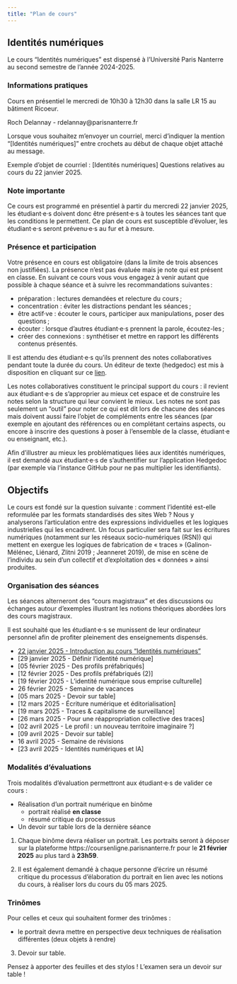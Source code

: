 ```yaml
---
title: "Plan de cours"
---
```


## Identités numériques

Le cours "Identités numériques" est dispensé à l'Université Paris Nanterre au second semestre de l'année 2024-2025.

### Informations pratiques

Cours en présentiel le mercredi de 10h30 à 12h30 dans la salle LR 15 au bâtiment Ricoeur.  

Roch Delannay - rdelannay@parisnanterre.fr

::: {.callout-note}

Lorsque vous souhaitez m'envoyer un courriel, merci d'indiquer la mention "\[Identités numériques\]" entre crochets au début de chaque objet attaché au message. 

Exemple d'objet de courriel : \[Identités numériques\] Questions relatives au cours du 22 janvier 2025.

:::

### Note importante

Ce cours est programmé en présentiel à partir du mercredi 22 janvier 2025, les étudiant·e·s doivent donc être présent·e·s à toutes les séances tant que les conditions le permettent. Ce plan de cours est susceptible d’évoluer, les étudiant·e·s seront prévenu·e·s au fur et à mesure.

### Présence et participation 

Votre présence en cours est obligatoire (dans la limite de trois absences non justifiées). La présence n’est pas évaluée mais je note qui est présent en classe. En suivant ce cours vous vous engagez à venir autant que possible à chaque séance et à suivre les recommandations suivantes :

- préparation : lectures demandées et relecture du cours ;
- concentration : éviter les distractions pendant les séances ;
- être actif·ve : écouter le cours, participer aux manipulations, poser des questions ;
- écouter : lorsque d’autres étudiant·e·s prennent la parole, écoutez-les ;
- créer des connexions : synthétiser et mettre en rapport les différents contenus présentés.

::: {.callout-note}

Il est attendu des étudiant·e·s qu'ils prennent des notes collaboratives pendant toute la durée du cours. Un éditeur de texte (hedgedoc) est mis à disposition en cliquant sur ce [lien](https://demo.hedgedoc.org/R8VtjHp7SBikJw9USC-JuA#).

Les notes collaboratives constituent le principal support du cours : il revient aux étudiant·e·s de s'approprier au mieux cet espace et de construire les notes selon la structure qui leur convient le mieux. Les notes ne sont pas seulement un "outil" pour noter ce qui est dit lors de chacune des séances mais doivent aussi faire l'objet de compléments entre les séances (par exemple en ajoutant des références ou en complétant certains aspects, ou encore à inscrire des questions à poser à l'ensemble de la classe, étudiant·e ou enseignant, etc.).

::: {.callout-important collapse="true"}

Afin d'illustrer au mieux les problématiques liées aux identités numériques, il est demandé aux étudiant·e·s de s'authentifier sur l'application Hedgedoc (par exemple via l'instance GitHub pour ne pas multiplier les identifiants).

:::

:::

## Objectifs

Le cours est fondé sur la question suivante : comment l’identité est-elle reformulée par les formats
standardisés des sites Web ?
Nous y analyserons l’articulation entre des expressions individuelles et les logiques industrielles qui les
encadrent. Un focus particulier sera fait sur les écritures numériques (notamment sur les réseaux socio-numériques (RSN)) qui mettent en exergue les logiques de fabrication de « traces » (Galinon-Mélénec, Liénard, Zlitni 2019 ; Jeanneret 2019), de mise en scène de l’individu au sein d’un collectif et d’exploitation des « données » ainsi produites.


### Organisation des séances

Les séances alterneront des "cours magistraux" et des discussions ou échanges autour d'exemples illustrant les notions théoriques abordées lors des cours magistraux. 

Il est souhaité que les étudiant·e·s se munissent de leur ordinateur personnel afin de profiter pleinement des enseignements dispensés.

- [22 janvier 2025 - Introduction au cours "Identités numériques"](posts/220125.qmd)
- [29 janvier 2025 - Définir l'identité numérique]<!-- (posts/290125.qmd) -->
- [05 février 2025 - Des profils préfabriqués]<!-- (posts/050225.qmd) -->
- [12 février 2025 - Des profils préfabriqués (2)]<!-- (posts/120225.qmd) -->
- [19 février 2025 - L'identité numérique sous emprise culturelle]<!-- (posts/190225.qmd) -->
- 26 février 2025 - Semaine de vacances
- [05 mars 2025 - Devoir sur table]<!-- (posts/020325.qmd) -->
- [12 mars 2025 - Écriture numérique et éditorialisation]<!-- (posts/120325.qmd) -->
- [19 mars 2025 - Traces & capitalisme de surveillance]<!-- (posts/190325.qmd) -->
- [26 mars 2025 - Pour une réappropriation collective des traces]<!-- (posts/260325.qmd) -->
- [02 avril 2025 - Le profil : un nouveau territoire imaginaire ?]<!-- (posts/020425.qmd) -->
- [09 avril 2025 - Devoir sur table]<!-- (posts/090425.qmd) -->
- 16 avril 2025 - Semaine de révisions
- [23 avril 2025 - Identités numériques et IA]<!-- (posts/230425.qmd) -->

### Modalités d'évaluations

Trois modalités d'évaluation permettront aux étudiant·e·s de valider ce cours : 

- Réalisation d'un portrait numérique en binôme 
    - portrait réalisé **en classe**
    - résumé critique du processus
- Un devoir sur table lors de la dernière séance

1. Chaque binôme devra réaliser un portrait. Les portraits seront à déposer sur la plateforme https://coursenligne.parisnanterre.fr pour le **21 février 2025** au plus tard à **23h59**.

2. Il est également demandé à chaque personne d'écrire un résumé critique du processus d'élaboration du portrait en lien avec les notions du cours, à réaliser lors du cours du 05 mars 2025.

::: {.callout-important}

### Trinômes

Pour celles et ceux qui souhaitent former des trinômes : 

- le portrait devra mettre en perspective deux techniques de réalisation différentes (deux objets à rendre)

:::

3. Devoir sur table.

::: {.callout-warning}

Pensez à apporter des feuilles et des stylos ! L'examen sera un devoir sur table !

:::
